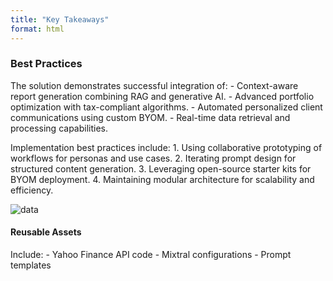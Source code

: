 ```yaml
---
title: "Key Takeaways"
format: html
---
```


### Best Practices

The solution demonstrates successful integration of:
- Context-aware report generation combining RAG and generative AI.
- Advanced portfolio optimization with tax-compliant algorithms.
- Automated personalized client communications using custom BYOM.
- Real-time data retrieval and processing capabilities.

Implementation best practices include:
1. Using collaborative prototyping of workflows for personas and use cases.
2. Iterating prompt design for structured content generation.
3. Leveraging open-source starter kits for BYOM deployment.
4. Maintaining modular architecture for scalability and efficiency.

<img src="/images/007/IMPLEMENTATION/007_Team_Wokrshop.png" alt="data" class="responsive-img">

#### **Reusable Assets**
Include:
- Yahoo Finance API code
- Mixtral configurations
- Prompt templates
